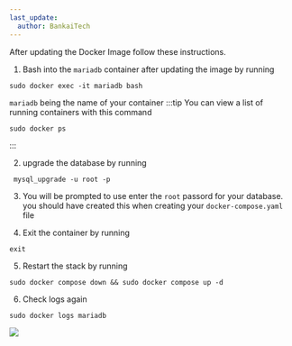 ```yaml
---
last_update:
  author: BankaiTech
---
```


After updating the Docker Image follow these instructions.

1. Bash into the `mariadb` container after updating the image by running
```
sudo docker exec -it mariadb bash
```
`mariadb` being the name of your container
:::tip
You can view a list of running containers with this command
```
sudo docker ps
```
:::

2. upgrade the database by running 
```
 mysql_upgrade -u root -p
```
3. You will be prompted to use enter the `root` passord for your database.
you should have created this when creating your `docker-compose.yaml` file

4. Exit the container by running
```
exit
```

5. Restart the stack by running 
```
sudo docker compose down && sudo docker compose up -d
```

6. Check logs again
```
sudo docker logs mariadb
```

<a href="https://www.buymeacoffee.com/BankaiTech"><img src="https://img.buymeacoffee.com/button-api/?text=Buy me a beer&emoji=🍺&slug=BankaiTech&button_colour=FFDD00&font_colour=000000&font_family=Cookie&outline_colour=000000&coffee_colour=ffffff" /></a>
